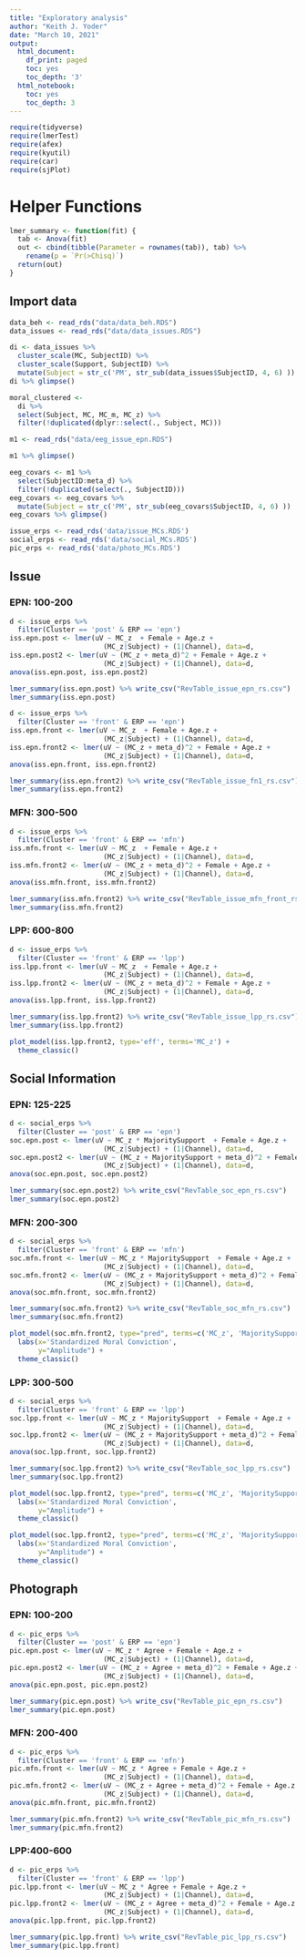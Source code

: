 ```yaml
---
title: "Exploratory analysis"
author: "Keith J. Yoder"
date: "March 10, 2021"
output:
  html_document:
    df_print: paged
    toc: yes
    toc_depth: '3'
  html_notebook:
    toc: yes
    toc_depth: 3
---
```


```r
require(tidyverse)
require(lmerTest)
require(afex)
require(kyutil)
require(car)
require(sjPlot)
```

# Helper Functions
```r
lmer_summary <- function(fit) {
  tab <- Anova(fit)
  out <- cbind(tibble(Parameter = rownames(tab)), tab) %>%
    rename(p = `Pr(>Chisq)`)
  return(out)
}
```


## Import data
```r
data_beh <- read_rds("data/data_beh.RDS")
data_issues <- read_rds("data/data_issues.RDS")
```

```r
di <- data_issues %>% 
  cluster_scale(MC, SubjectID) %>%
  cluster_scale(Support, SubjectID) %>%
  mutate(Subject = str_c('PM', str_sub(data_issues$SubjectID, 4, 6) ))
di %>% glimpse()
```

```r
moral_clustered <- 
  di %>%
  select(Subject, MC, MC_m, MC_z) %>%
  filter(!duplicated(dplyr::select(., Subject, MC))) 
```


```r
m1 <- read_rds("data/eeg_issue_epn.RDS")

m1 %>% glimpse()
```

```r
eeg_covars <- m1 %>%
  select(SubjectID:meta_d) %>%
  filter(!duplicated(select(., SubjectID))) 
eeg_covars <- eeg_covars %>%
  mutate(Subject = str_c('PM', str_sub(eeg_covars$SubjectID, 4, 6) ))
eeg_covars %>% glimpse()
```

```r
issue_erps <- read_rds('data/issue_MCs.RDS')
social_erps <- read_rds('data/social_MCs.RDS')
pic_erps <- read_rds('data/photo_MCs.RDS')
```


## Issue

### EPN: 100-200
```r
d <- issue_erps %>% 
  filter(Cluster == 'post' & ERP == 'epn')
iss.epn.post <- lmer(uV ~ MC_z  + Female + Age.z +
                       (MC_z|Subject) + (1|Channel), data=d,                       control = lmerControl(optimizer='bobyqa'))
iss.epn.post2 <- lmer(uV ~ (MC_z + meta_d)^2 + Female + Age.z +
                       (MC_z|Subject) + (1|Channel), data=d,                       control = lmerControl(optimizer='bobyqa'))
anova(iss.epn.post, iss.epn.post2)
```

```r
lmer_summary(iss.epn.post) %>% write_csv("RevTable_issue_epn_rs.csv")
lmer_summary(iss.epn.post)
```


```r
d <- issue_erps %>% 
  filter(Cluster == 'front' & ERP == 'epn')
iss.epn.front <- lmer(uV ~ MC_z  + Female + Age.z +
                       (MC_z|Subject) + (1|Channel), data=d,                       control = lmerControl(optimizer='bobyqa'))
iss.epn.front2 <- lmer(uV ~ (MC_z + meta_d)^2 + Female + Age.z +
                       (MC_z|Subject) + (1|Channel), data=d,                       control = lmerControl(optimizer='bobyqa'))
anova(iss.epn.front, iss.epn.front2)
```

```r
lmer_summary(iss.epn.front2) %>% write_csv("RevTable_issue_fn1_rs.csv")
lmer_summary(iss.epn.front2)
```

### MFN: 300-500
```r
d <- issue_erps %>% 
  filter(Cluster == 'front' & ERP == 'mfn')
iss.mfn.front <- lmer(uV ~ MC_z  + Female + Age.z +
                       (MC_z|Subject) + (1|Channel), data=d,                       control = lmerControl(optimizer='bobyqa'))
iss.mfn.front2 <- lmer(uV ~ (MC_z + meta_d)^2 + Female + Age.z +
                       (MC_z|Subject) + (1|Channel), data=d,                       control = lmerControl(optimizer='bobyqa'))
anova(iss.mfn.front, iss.mfn.front2)
```

```r
lmer_summary(iss.mfn.front2) %>% write_csv("RevTable_issue_mfn_front_rs.csv")
lmer_summary(iss.mfn.front2)
```

### LPP: 600-800
```r
d <- issue_erps %>% 
  filter(Cluster == 'front' & ERP == 'lpp')
iss.lpp.front <- lmer(uV ~ MC_z  + Female + Age.z +
                       (MC_z|Subject) + (1|Channel), data=d,                       control = lmerControl(optimizer='bobyqa'))
iss.lpp.front2 <- lmer(uV ~ (MC_z + meta_d)^2 + Female + Age.z +
                       (MC_z|Subject) + (1|Channel), data=d,                       control = lmerControl(optimizer='bobyqa'))
anova(iss.lpp.front, iss.lpp.front2)
```

```r
lmer_summary(iss.lpp.front2) %>% write_csv("RevTable_issue_lpp_rs.csv")
lmer_summary(iss.lpp.front2)
```

```r
plot_model(iss.lpp.front2, type='eff', terms='MC_z') +
  theme_classic()
```



## Social Information

### EPN: 125-225
```r
d <- social_erps %>% 
  filter(Cluster == 'post' & ERP == 'epn')
soc.epn.post <- lmer(uV ~ MC_z * MajoritySupport  + Female + Age.z +
                       (MC_z|Subject) + (1|Channel), data=d,                       control = lmerControl(optimizer='bobyqa'))
soc.epn.post2 <- lmer(uV ~ (MC_z + MajoritySupport + meta_d)^2 + Female + Age.z +
                       (MC_z|Subject) + (1|Channel), data=d,                       control = lmerControl(optimizer='bobyqa'))
anova(soc.epn.post, soc.epn.post2)
```

```r
lmer_summary(soc.epn.post2) %>% write_csv("RevTable_soc_epn_rs.csv")
lmer_summary(soc.epn.post2)
```


### MFN: 200-300
```r
d <- social_erps %>% 
  filter(Cluster == 'front' & ERP == 'mfn')
soc.mfn.front <- lmer(uV ~ MC_z * MajoritySupport  + Female + Age.z +
                       (MC_z|Subject) + (1|Channel), data=d,                       control = lmerControl(optimizer='bobyqa'))
soc.mfn.front2 <- lmer(uV ~ (MC_z + MajoritySupport + meta_d)^2 + Female + Age.z +
                       (MC_z|Subject) + (1|Channel), data=d,                       control = lmerControl(optimizer='bobyqa'))
anova(soc.mfn.front, soc.mfn.front2)
```

```r
lmer_summary(soc.mfn.front2) %>% write_csv("RevTable_soc_mfn_rs.csv")
lmer_summary(soc.mfn.front2)
```

```r
plot_model(soc.mfn.front2, type="pred", terms=c('MC_z', 'MajoritySupport')) +
  labs(x='Standardized Moral Conviction',
       y="Amplitude") +
  theme_classic()
```



### LPP: 300-500
```r
d <- social_erps %>% 
  filter(Cluster == 'front' & ERP == 'lpp')
soc.lpp.front <- lmer(uV ~ MC_z * MajoritySupport  + Female + Age.z +
                       (MC_z|Subject) + (1|Channel), data=d,                       control = lmerControl(optimizer='bobyqa'))
soc.lpp.front2 <- lmer(uV ~ (MC_z + MajoritySupport + meta_d)^2 + Female + Age.z +
                       (MC_z|Subject) + (1|Channel), data=d,                       control = lmerControl(optimizer='bobyqa'))
anova(soc.lpp.front, soc.lpp.front2)
```

```r
lmer_summary(soc.lpp.front2) %>% write_csv("RevTable_soc_lpp_rs.csv")
lmer_summary(soc.lpp.front2)
```

```r
plot_model(soc.lpp.front2, type="pred", terms=c('MC_z', 'MajoritySupport')) +
  labs(x='Standardized Moral Conviction',
       y="Amplitude") +
  theme_classic()
```


```r
plot_model(soc.lpp.front2, type="pred", terms=c('MC_z', 'MajoritySupport', 'meta_d')) +
  labs(x='Standardized Moral Conviction',
       y="Amplitude") +
  theme_classic()
```

## Photograph

### EPN: 100-200
```r
d <- pic_erps %>% 
  filter(Cluster == 'post' & ERP == 'epn')
pic.epn.post <- lmer(uV ~ MC_z * Agree + Female + Age.z +
                       (MC_z|Subject) + (1|Channel), data=d,                       control = lmerControl(optimizer='bobyqa'))
pic.epn.post2 <- lmer(uV ~ (MC_z + Agree + meta_d)^2 + Female + Age.z +
                       (MC_z|Subject) + (1|Channel), data=d,                       control = lmerControl(optimizer='bobyqa'))
anova(pic.epn.post, pic.epn.post2)
```

```r
lmer_summary(pic.epn.post) %>% write_csv("RevTable_pic_epn_rs.csv")
lmer_summary(pic.epn.post)
```

### MFN: 200-400
```r
d <- pic_erps %>% 
  filter(Cluster == 'front' & ERP == 'mfn')
pic.mfn.front <- lmer(uV ~ MC_z * Agree + Female + Age.z +
                       (MC_z|Subject) + (1|Channel), data=d,                       control = lmerControl(optimizer='bobyqa'))
pic.mfn.front2 <- lmer(uV ~ (MC_z + Agree + meta_d)^2 + Female + Age.z +
                       (MC_z|Subject) + (1|Channel), data=d,                       control = lmerControl(optimizer='bobyqa'))
anova(pic.mfn.front, pic.mfn.front2)
```

```r
lmer_summary(pic.mfn.front2) %>% write_csv("RevTable_pic_mfn_rs.csv")
lmer_summary(pic.mfn.front2)
```

### LPP:400-600
```r
d <- pic_erps %>% 
  filter(Cluster == 'front' & ERP == 'lpp')
pic.lpp.front <- lmer(uV ~ MC_z * Agree + Female + Age.z +
                       (MC_z|Subject) + (1|Channel), data=d,                       control = lmerControl(optimizer='bobyqa'))
pic.lpp.front2 <- lmer(uV ~ (MC_z + Agree + meta_d)^2 + Female + Age.z +
                       (MC_z|Subject) + (1|Channel), data=d,                       control = lmerControl(optimizer='bobyqa'))
anova(pic.lpp.front, pic.lpp.front2)
```

```r
lmer_summary(pic.lpp.front) %>% write_csv("RevTable_pic_lpp_rs.csv")
lmer_summary(pic.lpp.front)
```
